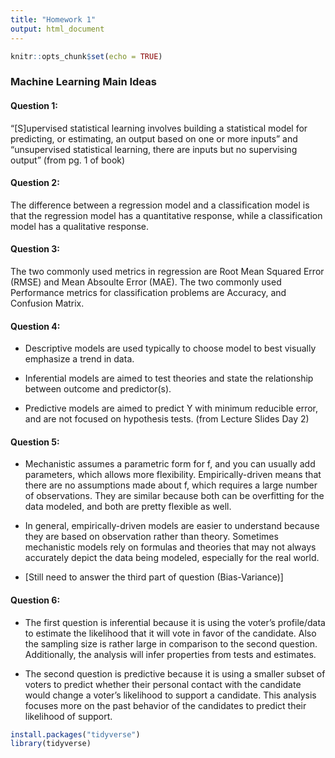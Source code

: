 ```yaml
---
title: "Homework 1"
output: html_document
---
```


```r
knitr::opts_chunk$set(echo = TRUE)
```


### Machine Learning Main Ideas

#### Question 1:
"[S]upervised statistical learning involves building a statistical model for predicting, or estimating, an output based on one or more inputs" and 
"unsupervised statistical learning, there are inputs but no supervising output" (from pg. 1 of book)


#### Question 2:
The difference between a regression model and a classification model is that the regression model has a quantitative response, while a classification 
model has a qualitative response. 


#### Question 3:
The two commonly used metrics in regression are Root Mean Squared Error (RMSE) and Mean Absoulte Error (MAE). 
The two commonly used Performance metrics for classification problems are Accuracy, and Confusion Matrix.


#### Question 4:
* Descriptive models are used typically to choose model to best visually emphasize a trend in data.

* Inferential models are aimed to test theories and state the relationship between outcome and predictor(s).

* Predictive models are aimed to predict Y with minimum reducible error, and are not focused on hypothesis tests.
(from Lecture Slides Day 2)


#### Question 5:
* Mechanistic assumes a parametric form for f, and you can usually add parameters, which allows more flexibility.
Empirically-driven means that there are no assumptions made about f, which requires a large number of observations. 
They are similar because both can be overfitting for the data modeled, and both are pretty flexible as well.

* In general, empirically-driven models are easier to understand because they are based on observation rather than theory. Sometimes mechanistic models 
rely on formulas and theories that may not always accurately depict the data being modeled, especially for the real world.

* [Still need to answer the third part of question (Bias-Variance)]


#### Question 6:
* The first question is inferential because it is using the voter's profile/data to estimate the likelihood that it will vote in favor of the candidate. 
Also the sampling size is rather large in comparison to the second question. Additionally, the analysis will infer properties from tests and estimates.

* The second question is predictive because it is using a smaller subset of voters to predict whether their personal contact with the candidate would change
a voter's likelihood to support a candidate. This analysis focuses more on the past behavior of the candidates to predict their likelihood of support.


```r
install.packages("tidyverse")
library(tidyverse)
```





















